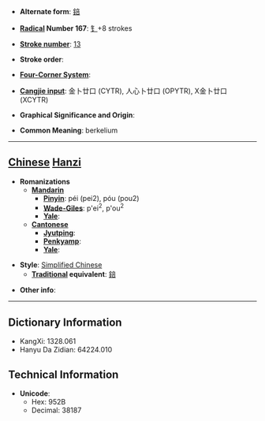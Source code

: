 * '''Alternate form''': [[錇]]

* '''[[Wiktionary:Chinese radical index| Radical]] Number 167''': [[Wiktionary:Chinese radical index 钅|钅]]+8 strokes

* '''[[Wiktionary:Chinese total strokes index|Stroke number]]''': [[Wiktionary:Chinese total strokes index 13|13]]

* '''Stroke order''': 

* '''[[Wiktionary:Chinese four corner index|Four-Corner System]]''': 

* '''[[Wiktionary:Chinese Cangjie index|Cangjie input]]''': 金卜廿口 (CYTR), 人心卜廿口 (OPYTR), X金卜廿口 (XCYTR)

* '''Graphical Significance and Origin''': 

* '''Common Meaning''': berkelium

----

== [[Chinese]] [[Hanzi]] ==

* '''Romanizations'''
** '''[[Mandarin]]'''
*** '''[[Pinyin]]''': péi (pei2), póu (pou2)
*** '''[[Wade-Giles]]''': p'ei<sup>2</sup>, p'ou<sup>2</sup>
*** '''[[Yale]]''': 
** '''[[Cantonese]]'''
*** '''[[Jyutping]]''':
*** '''[[Penkyamp]]''': 
*** '''[[Yale]]''': 

* '''Style''': [[Simplified Chinese]] 
** '''[[Traditional Chinese|Traditional]] equivalent''': [[錇]]

* '''Other info''': 

----

== Dictionary Information ==

* KangXi: 1328.061
* Hanyu Da Zidian: 64224.010

== Technical Information ==

* '''Unicode''':
** Hex: 952B
** Decimal: 38187